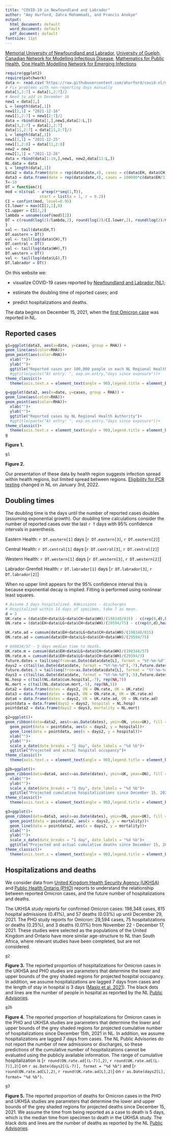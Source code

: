 ```yaml
---
title: "COVID-19 in Newfoundland and Labrador"
author: "Amy Hurford, Zahra Mohammadi, and Francis Anokye"
output:
  html_document: default
  word_document: default
  pdf_document: default
fontsize: 11pt
---
```

[Memorial University of Newfoundland and Labrador,](https://www.mun.ca/math/)
[University of Guelph,](https://mathstat.uoguelph.ca/)
[Canadian Network for Modelling Infectious Disease,](https://canmod.net/)
[Mathematics for Public Health,](http://www.fields.utoronto.ca/activities/public-health)
[One Health Modelling Network for Emerging Infections](https://www.yorku.ca/science/cdm/2021/04/09/ccdm-network-to-model-emerging-infectious-diseases-receives-2-5-million-in-federal-funding/)

```r
require(ggplot2)
require(patchwork)
data <- read.csv('https://raw.githubusercontent.com/ahurford/covid-nl/master/NL.csv', fill=TRUE)
# Fix problems with non-reporting days manually
data[1,2:7] = data[1,2:7]/2
# Need to add in December 16
new1 = data[2,]
L = length(data[,1])
new1[1,1] = "2021-12-16"
new1[1,2:7] = new1[2:7]/2
data = rbind(data[1,],new1,data[2:L,])
data[3,2:7] = data[2,2:7]
data[11,2:7] = data[11,2:7]/3
L = length(data[,1])
new1[1,1] = "2021-12-25"
new1[1,2:8] = data[11,2:8]
new2 = new1
new2[1,1] = "2021-12-26"
data = rbind(data[1:10,],new1, new2,data[11:L,])
NL.data = data
L = length(data[,1])
data2 = data.frame(date = rep(data$date,4), cases = c(data$EH, data$CH, data$WH, data$LG), RHA = rep(c("Eastern", "Central", "Western", "Labrador-Grenfell"), each=L)) 
data3 = data.frame(date = rep(data$date,4), cases = 100000*c(data$EH/317664, data$CH/91201, data$WH/76608, data$LG/36069), RHA = rep(c("Eastern", "Central", "Western", "Labrador-Grenfell"), each=L)) 
T<-10
DT = function(){
mod = nls(val ~ a*exp(r*seq(1,T)), 
               start = list(a = 1, r = 0.2))
CI = confint(mod, level=0.95)
CI.lower = max(CI[2,1],0)
CI.upper = CI[2,2]
lambda = unname(coef(mod)[2])
DT = c(round(log(2)/lambda,2), round(log(2)/CI.lower,2), round(log(2)/CI.upper,2))
}
val <- tail(data$EH,T)
DT.eastern = DT()
val <- tail(log(data$CH),T)
DT.central = DT()
val <- tail(log(data$WH),T)
DT.western = DT()
val <- tail(log(data$LG),T)
DT.labrador = DT()
```

<div class="alert alert-info">

On this website we:

- visualize COVID-19 cases reported by [Newfoundland and Labrador (NL)](https://www.gov.nl.ca/releases/covid-19-news/);

- estimate the doubling time of reported cases; and

- predict hospitalizations and deaths.

The data begins on December 15, 2021, when the [first Omicron case](http://ntv.ca/province-confirms-first-case-of-omicron-variant-introduces-new-public-health-measures/) was reported in NL.

</div>

## Reported cases

```r
g1=ggplot(data3, aes(x=date, y=cases, group = RHA)) +
geom_line(aes(color=RHA))+
geom_point(aes(color=RHA))+
  xlab("")+
  ylab("")+
  ggtitle("Reported cases per 100,000 people in each NL Regional Health Authority")+
  #ggtitle(paste("At entry: ", exp.on.entry,"days since exposure"))+
theme_classic()+
  theme(axis.text.x = element_text(angle = 90),legend.title = element_blank())

g=ggplot(data2, aes(x=date, y=cases, group = RHA)) +
geom_line(aes(color=RHA))+
geom_point(aes(color=RHA))+
  xlab("")+
  ylab("")+
  ggtitle("Reported cases by NL Regional Health Authority")+
  #ggtitle(paste("At entry: ", exp.on.entry,"days since exposure"))+
theme_classic()+
  theme(axis.text.x = element_text(angle = 90),legend.title = element_blank())
g
```

**Figure 1.** 

```r
g1
```

**Figure 2.** 

Our presentation of these data by health region suggests infection spread within health regions, but limited spread between regions. [Eligibility for PCR testing](https://www.gov.nl.ca/releases/2022/health/0103n02/) changed in NL on January 3rd, 2022.


## Doubling times

The doubling time is the days until the number of reported cases doubles (assuming exponential growth). Our doubling time calculations consider the number of reported cases over the last `r T` days with 95% confidence intervals in parenthesis.

Eastern Health: `r DT.eastern[1]` days [`r DT.eastern[3]`, `r DT.eastern[2]`]

Central Health: `r DT.central[1]` days [`r DT.central[3]`, `r DT.central[2]`]

Western Health: `r DT.western[1]` days [`r DT.western[3]`, `r DT.western[2]`]

Labrador-Grenfell Health: `r DT.labrador[1]` days [`r DT.labrador[3]`, `r DT.labrador[2]`] 

When no upper limit appears for the 95% confidence interval this is because exponential decay is implied. Fitting is performed using nonlinear least squares.

```r
 
# Assume 3 days hospitalized. Admissions - discharges
# Hospitalized within 14 days of specimen, take 7 as mean.
d = 3
UK.rate = (data$EH+data$LG+data$CH+data$WH)/(198348/815) - c(rep(0,d),head((data$EH+data$LG+data$CH+data$WH)/(198348/815),-d))
ON.rate = (data$EH+data$LG+data$CH+data$WH)/(29594/75) - c(rep(0,d),head((data$EH+data$LG+data$CH+data$WH)/(29594/75),-d))

UK.rate.ad = cumsum(data$EH+data$LG+data$CH+data$WH)/(198348/815)
ON.rate.ad = cumsum(data$EH+data$LG+data$CH+data$WH)/(29594/75)

# 649834/57 - 5 days median time to death.
UK.rate.m = cumsum(data$EH+data$LG+data$CH+data$WH)/(198348/57)
ON.rate.m = cumsum(data$EH+data$LG+data$CH+data$WH)/(29594/3)
future.dates = tail(seq(from=as.Date(data$date[L], format = "%Y-%m-%d"), length.out = 8, by = "days"),-1)
days2 = c(tail(as.Date(data$date, format = "%Y-%m-%d"),-7),future.dates)
future.dates.5 = tail(seq(from=as.Date(data$date[L], format = "%Y-%m-%d"), length.out = 6, by = "days"),-1)
days3 = c(tail(as.Date(data$date, format = "%Y-%m-%d"),-5),future.dates.5)
NL.hosp = c(tail(NL.data$cum.hospital,-7), rep(NA,7))
NL.mort = c(tail(NL.data$cum.mort,-5), rep(NA,5))
data2 = data.frame(dates = days2, ON = ON.rate, UK = UK.rate)
data3 = data.frame(dates = days3, ON = ON.rate.m, UK = UK.rate.m)
data4 = data.frame(dates = days2, UK = UK.rate.ad, ON = ON.rate.ad)
pointdata = data.frame(days2 = days2, hospital = NL.hosp)
pointdata2 = data.frame(days2 = days3, mortality = NL.mort)
```

```r
g2=ggplot()+
geom_ribbon(data=data2, aes(x=as.Date(dates), ymin=ON, ymax=UK), fill = "grey70")+
  geom_point(data = pointdata, aes(x = days2, y = hospital))+
  geom_line(data = pointdata, aes(x = days2, y = hospital))+
  xlab("")+
  ylab("")+
  scale_x_date(date_breaks = "1 day", date_labels = "%d %b")+
  ggtitle("Projected and actual hospital occupancy")+
theme_classic()+
  theme(axis.text.x = element_text(angle = 90),legend.title = element_blank())

g2b=ggplot()+
geom_ribbon(data=data4, aes(x=as.Date(dates), ymin=UK, ymax=ON), fill = "grey70")+
  xlab("")+
  ylab("")+
  scale_x_date(date_breaks = "1 day", date_labels = "%d %b")+
  ggtitle("Projected cumulative hospitalizations since December 15, 2021")+
theme_classic()+
  theme(axis.text.x = element_text(angle = 90),legend.title = element_blank())

g3=ggplot()+
geom_ribbon(data=data3, aes(x=as.Date(dates), ymin=ON, ymax=UK), fill = "grey70")+
  geom_point(data = pointdata2, aes(x = days2, y = mortality))+
  geom_line(data = pointdata2, aes(x = days2, y = mortality))+
  xlab("")+
  ylab("")+
  scale_x_date(date_breaks = "1 day", date_labels = "%d %b")+
  ggtitle("Projected and actual cumulative deaths since December 15, 2021")+
theme_classic()+
  theme(axis.text.x = element_text(angle = 90),legend.title = element_blank())
```

## Hospitalizations and deaths

We consider data from [United Kingdom Health Security Agency  (UKHSA)](https://assets.publishing.service.gov.uk/government/uploads/system/uploads/attachment_data/file/1044481/Technical-Briefing-31-Dec-2021-Omicron_severity_update.pdf) and [Public Health Ontario (PHO)](https://www.publichealthontario.ca/-/media/documents/ncov/epi/covid-19-epi-enhanced-estimates-omicron-severity-study.pdf?sc_lang=en) reports to understand the relationship between reported Omicron cases, and the future number of hospitalizations and deaths.

The UKHSA study reports for confirmed Omicron cases: 198,348 cases, 815 hospital admissions (0.41%), and 57 deaths (0.03%) up until December 29, 2021. The PHO study reports for Omicron: 29,594 cases, 75 hospitalizations or deaths (0.25%), and 3 deaths (0.01%) from November 22 - December 17, 2021. These studies were selected as the populations of the United Kingdom and Ontario have more similar age-structure to NL than South Africa, where relevant studies have been completed, but are not considered.

```r
g2
```

**Figure 3.** The reported proportion of hospitalizations for Omicron cases in the UKHSA and PHO studies are parameters that determine the lower and upper bounds of the grey shaded regions for projected hospital occupancy. In addition, we assume hospitalizations are lagged 7 days from cases and the length of stay in hospital is 3 days ([Maslo et al. 2021](https://jamanetwork.com/journals/jama/fullarticle/2787776)). The black dots and lines are the number of people in hospital as reported by the NL [Public Advisories](https://www.gov.nl.ca/releases/covid-19-news/). 

```r
g2b
```

**Figure 4.** The reported proportion of hospitalizations for Omicron cases in the PHO and UKHSA studies are parameters that determine the lower and upper bounds of the grey shaded regions for projected cumulative number of hospitalizations since December 15th, 2021 in NL. In addition, we assume hospitalizations are lagged 7 days from cases. The NL Public Advisories do not report the number of new admissions or discharges, so these predictions of the cumulative number of hospitalizations cannot be evaluated using the publicly available information. The range of cumulative hospitalization is [`r round(ON.rate.ad[(L-7)],2)`, `r round(UK.rate.ad[(L-7)],2)`] on `r as.Date(days2[(L-7)], format = "%d %b")` and [`r round(ON.rate.ad[L],2)`, `r round(UK.rate.ad[L],2)`] on `r as.Date(days2[L], format= "%d %b")`.


```r
g3
```

**Figure 5.** The reported proportion of deaths for Omicron cases in the PHO and UKHSA studies are parameters that determine the lower and upper bounds of the grey shaded regions for projected deaths since December 15, 2021. We assume the time from being reported as a case to death is 5 days, which is the median time from specimen to death in the UKHSA study. The black dots and lines are the number of deaths as reported by the NL [Public Advisories](https://www.gov.nl.ca/releases/covid-19-news/). 


